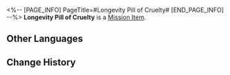 <%-- [PAGE_INFO]
PageTitle=#Longevity Pill of Cruelty#
[END_PAGE_INFO] --%>
{{Item Infobox
|id          = 140380
|image       = Item Longevity Pill of Cruelty.png
|type        = Mission Item
|invCategory = Missions
|rarity      = 3
|effect      = 
|description = A medicine exclusive to the Xianzhou Yaoqing, said to have the effect of improving overall fitness and rendering those who take it immune to all diseases for a short period of time.<br />On the Yaoqing, legend holds that a healer who went by the surname of Yu fell in love with a Foxian trader girl. But the Vidyadhara could live for a thousand years, much longer than the Foxians. Yu searched for ways to release his lover from the grip of death. He fell for the trickery of the Disciples of Sanctus Medicus and asked his lover to take the longevity medicine of Abundance without telling her what it was. The Foxian girl turned into an abomination that no longer loved him before being slain by the Cloud Knights. To prevent Yu, who was overwhelmed by grief, from becoming mara-struck, the Alchemy Commission ordered him to take the Longevity Pill of Cruelty that deprived him of love and desire until his demise.<br />The legend has another version, in which Yu was not of the Vidyadhara but a mere mortal, and the Foxian girl was a spy planted by the Disciples to infiltrate the Alchemy Commission. This version is not as popular, for it turns a romance story into a political power struggle.
}}
{{Description|''"Those who love and live deeply fall into mara, while those who sever desire and passions can live for a millennium. Ask yourself, then, why fear mara, and why take joy in a long life?"''}}
'''Longevity Pill of Cruelty''' is a [[Mission Item]].

==Other Languages==
{{Other Languages
|en   = Longevity Pill of Cruelty
|zhs  = 万寿无情丹
|zht  = 萬壽無情丹
|ja   = 万寿無情丹
|ko   = 무정의 단약
|es   = Píldora de la longevidad cruel
|fr   = Pilule de longévité cruelle
|ru   = Пилюля долголетия жестокости
|th   = Longevity Pill of Cruelty
|vi   = Vạn Thọ Vô Tình Đơn
|de   = Langlebigkeitspille der Grausamkeit
|id   = Longevity Pill of Cruelty
|pt   = Comprimido de Longevidade de Crueldade
}}

==Change History==
{{Change History|2.0}}